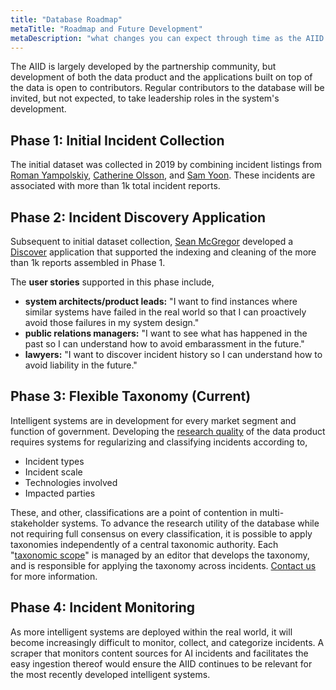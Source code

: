 ```yaml
---
title: "Database Roadmap"
metaTitle: "Roadmap and Future Development"
metaDescription: "what changes you can expect through time as the AIID develops"
---
```


The AIID is largely developed by the partnership community, but development of both the data product and the applications built on top of the data is open to contributors. Regular contributors to the database will be invited, but not expected, to take leadership roles in the system's development.

## Phase 1: Initial Incident Collection

The initial dataset was collected in 2019 by combining incident listings from
[Roman Yampolskiy](http://cecs.louisville.edu/ry/),
[Catherine Olsson](https://www.linkedin.com/in/catherineolsson/),
and [Sam Yoon](https://www.linkedin.com/in/samyoonnz/). These incidents are associated with more than 1k total incident reports.

## Phase 2: Incident Discovery Application

Subsequent to initial dataset collection, [Sean McGregor](https://seanbmcgregor.com/) developed a [Discover](/apps/discover) application that supported the indexing and cleaning of the more than 1k reports assembled in Phase 1.

The **user stories** supported in this phase include,

* **system architects/product leads:** "I want to find instances where similar systems have failed in the real world so that I can proactively avoid those failures in my system design."
* **public relations managers:** "I want to see what has happened in the past so I can understand how to avoid embarassment in the future."
* **lawyers:** "I want to discover incident history so I can understand how to avoid liability in the future."

## Phase 3: Flexible Taxonomy (Current)

Intelligent systems are in development for every market segment and function of government. Developing the [research quality](/research) of the data product requires systems for regularizing and classifying incidents according to,

* Incident types
* Incident scale
* Technologies involved
* Impacted parties

These, and other, classifications are a point of contention in multi-stakeholder systems. To advance the research utility of the database while not requiring full consensus on every classification, it is possible to apply taxonomies independently of a central taxonomic authority. Each "[taxonomic scope](/research/4-taxonomies)" is managed by an editor that develops the taxonomy, and is responsible for applying the taxonomy across incidents. [Contact us](/contact) for more information.

## Phase 4: Incident Monitoring

As more intelligent systems are deployed within the real world, it will become increasingly difficult to monitor, collect, and categorize incidents. A scraper that monitors content sources for AI incidents and facilitates the easy ingestion thereof would ensure the AIID continues to be relevant for the most recently developed intelligent systems.

